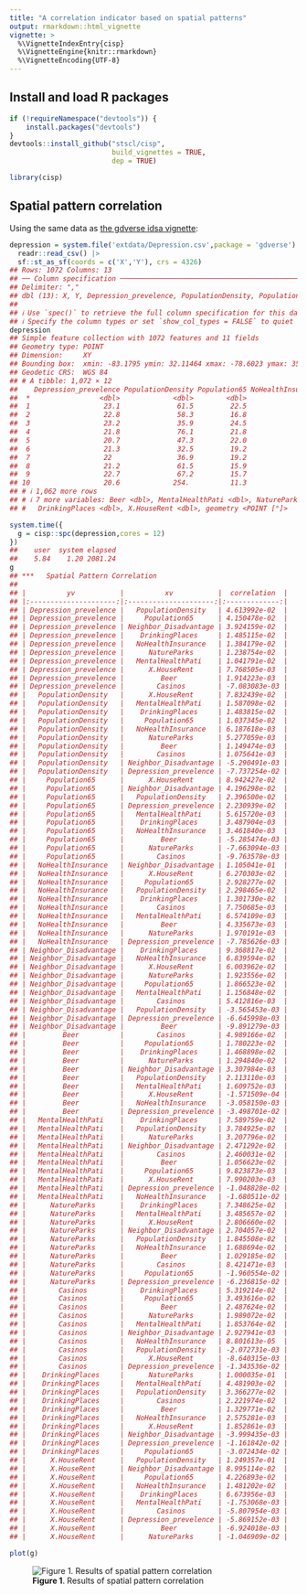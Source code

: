 ```yaml
---
title: "A correlation indicator based on spatial patterns"
output: rmarkdown::html_vignette
vignette: >
  %\VignetteIndexEntry{cisp}
  %\VignetteEngine{knitr::rmarkdown}
  %\VignetteEncoding{UTF-8}
---
```




## Install and load R packages

```r
if (!requireNamespace("devtools")) {
    install.packages("devtools")
}
devtools::install_github("stscl/cisp",
                         build_vignettes = TRUE,
                         dep = TRUE)
```

```r
library(cisp)
```

## Spatial pattern correlation

Using the same data as [the gdverse idsa vignette](https://stscl.github.io/gdverse/articles/idsa.html):


``` r
depression = system.file('extdata/Depression.csv',package = 'gdverse') |>
  readr::read_csv() |>
  sf::st_as_sf(coords = c('X','Y'), crs = 4326)
## Rows: 1072 Columns: 13
## ── Column specification ───────────────────────────────────────────────────────────────────────────
## Delimiter: ","
## dbl (13): X, Y, Depression_prevelence, PopulationDensity, Population65, NoHealthInsurance, Neig...
## 
## ℹ Use `spec()` to retrieve the full column specification for this data.
## ℹ Specify the column types or set `show_col_types = FALSE` to quiet this message.
depression
## Simple feature collection with 1072 features and 11 fields
## Geometry type: POINT
## Dimension:     XY
## Bounding box:  xmin: -83.1795 ymin: 32.11464 xmax: -78.6023 ymax: 35.17354
## Geodetic CRS:  WGS 84
## # A tibble: 1,072 × 12
##    Depression_prevelence PopulationDensity Population65 NoHealthInsurance Neighbor_Disadvantage
##  *                 <dbl>             <dbl>        <dbl>             <dbl>                 <dbl>
##  1                  23.1              61.5         22.5              7.98               -0.0525
##  2                  22.8              58.3         16.8             11.0                -0.254 
##  3                  23.2              35.9         24.5              9.31               -0.0540
##  4                  21.8              76.1         21.8             13.2                 0.0731
##  5                  20.7              47.3         22.0             11                   0.763 
##  6                  21.3              32.5         19.2             13.0                 0.422 
##  7                  22                36.9         19.2             10.8                 0.113 
##  8                  21.2              61.5         15.9              8.57               -0.154 
##  9                  22.7              67.2         15.7             17.8                -0.320 
## 10                  20.6             254.          11.3             12.7                 0.457 
## # ℹ 1,062 more rows
## # ℹ 7 more variables: Beer <dbl>, MentalHealthPati <dbl>, NatureParks <dbl>, Casinos <dbl>,
## #   DrinkingPlaces <dbl>, X.HouseRent <dbl>, geometry <POINT [°]>
```


``` r
system.time({
  g = cisp::spc(depression,cores = 12)
})
##    user  system elapsed 
##    5.84    1.20 2081.24
g
## ***   Spatial Pattern Correlation    
## 
## |          yv           |          xv           |  correlation  |
## |:---------------------:|:---------------------:|:-------------:|
## | Depression_prevelence |   PopulationDensity   | 4.613992e-02  |
## | Depression_prevelence |     Population65      | 4.150478e-02  |
## | Depression_prevelence | Neighbor_Disadvantage | 3.924159e-02  |
## | Depression_prevelence |    DrinkingPlaces     | 1.485115e-02  |
## | Depression_prevelence |   NoHealthInsurance   | 1.384179e-02  |
## | Depression_prevelence |      NatureParks      | 1.238754e-02  |
## | Depression_prevelence |   MentalHealthPati    | 1.041791e-02  |
## | Depression_prevelence |      X.HouseRent      | 7.768505e-03  |
## | Depression_prevelence |         Beer          | 1.914223e-03  |
## | Depression_prevelence |        Casinos        | -7.083083e-03 |
## |   PopulationDensity   |      X.HouseRent      | 7.832439e-02  |
## |   PopulationDensity   |   MentalHealthPati    | 1.587098e-02  |
## |   PopulationDensity   |    DrinkingPlaces     | 1.483815e-02  |
## |   PopulationDensity   |     Population65      | 1.037345e-02  |
## |   PopulationDensity   |   NoHealthInsurance   | 6.187618e-03  |
## |   PopulationDensity   |      NatureParks      | 5.277059e-03  |
## |   PopulationDensity   |         Beer          | 1.149474e-03  |
## |   PopulationDensity   |        Casinos        | 1.075641e-03  |
## |   PopulationDensity   | Neighbor_Disadvantage | -5.290491e-03 |
## |   PopulationDensity   | Depression_prevelence | -7.737254e-02 |
## |     Population65      |      X.HouseRent      | 8.942427e-02  |
## |     Population65      | Neighbor_Disadvantage | 4.196298e-02  |
## |     Population65      |   PopulationDensity   | 2.396500e-02  |
## |     Population65      | Depression_prevelence | 2.230939e-02  |
## |     Population65      |   MentalHealthPati    | 5.615720e-03  |
## |     Population65      |    DrinkingPlaces     | 3.487904e-03  |
## |     Population65      |   NoHealthInsurance   | 3.461840e-03  |
## |     Population65      |         Beer          | -5.285474e-03 |
## |     Population65      |      NatureParks      | -7.663094e-03 |
## |     Population65      |        Casinos        | -9.763578e-03 |
## |   NoHealthInsurance   | Neighbor_Disadvantage | 1.105041e-01  |
## |   NoHealthInsurance   |      X.HouseRent      | 6.270303e-02  |
## |   NoHealthInsurance   |     Population65      | 2.928277e-02  |
## |   NoHealthInsurance   |   PopulationDensity   | 2.298465e-02  |
## |   NoHealthInsurance   |    DrinkingPlaces     | 1.301730e-02  |
## |   NoHealthInsurance   |        Casinos        | 7.750685e-03  |
## |   NoHealthInsurance   |   MentalHealthPati    | 6.574109e-03  |
## |   NoHealthInsurance   |         Beer          | 4.335673e-03  |
## |   NoHealthInsurance   |      NatureParks      | 1.970191e-03  |
## |   NoHealthInsurance   | Depression_prevelence | -7.785626e-03 |
## | Neighbor_Disadvantage |    DrinkingPlaces     | 9.368817e-02  |
## | Neighbor_Disadvantage |   NoHealthInsurance   | 6.839594e-02  |
## | Neighbor_Disadvantage |      X.HouseRent      | 6.003962e-02  |
## | Neighbor_Disadvantage |      NatureParks      | 1.923556e-02  |
## | Neighbor_Disadvantage |     Population65      | 1.866523e-02  |
## | Neighbor_Disadvantage |   MentalHealthPati    | 1.156848e-02  |
## | Neighbor_Disadvantage |        Casinos        | 5.412816e-03  |
## | Neighbor_Disadvantage |   PopulationDensity   | -3.565453e-03 |
## | Neighbor_Disadvantage | Depression_prevelence | -6.645998e-03 |
## | Neighbor_Disadvantage |         Beer          | -9.891279e-03 |
## |         Beer          |        Casinos        | 4.989166e-02  |
## |         Beer          |     Population65      | 1.780223e-02  |
## |         Beer          |    DrinkingPlaces     | 1.468898e-02  |
## |         Beer          |      NatureParks      | 1.294840e-02  |
## |         Beer          | Neighbor_Disadvantage | 3.307984e-03  |
## |         Beer          |   PopulationDensity   | 2.113110e-03  |
## |         Beer          |   MentalHealthPati    | 1.609752e-03  |
## |         Beer          |      X.HouseRent      | -1.571509e-04 |
## |         Beer          |   NoHealthInsurance   | -3.058150e-03 |
## |         Beer          | Depression_prevelence | -3.498701e-02 |
## |   MentalHealthPati    |    DrinkingPlaces     | 7.589759e-02  |
## |   MentalHealthPati    |   PopulationDensity   | 3.784925e-02  |
## |   MentalHealthPati    |      NatureParks      | 3.207796e-02  |
## |   MentalHealthPati    | Neighbor_Disadvantage | 2.471292e-02  |
## |   MentalHealthPati    |        Casinos        | 2.460031e-02  |
## |   MentalHealthPati    |         Beer          | 1.056623e-02  |
## |   MentalHealthPati    |     Population65      | 9.823873e-03  |
## |   MentalHealthPati    |      X.HouseRent      | 7.990203e-03  |
## |   MentalHealthPati    | Depression_prevelence | -1.048828e-02 |
## |   MentalHealthPati    |   NoHealthInsurance   | -1.680511e-02 |
## |      NatureParks      |    DrinkingPlaces     | 7.348625e-02  |
## |      NatureParks      |   MentalHealthPati    | 3.485657e-02  |
## |      NatureParks      |      X.HouseRent      | 2.806660e-02  |
## |      NatureParks      | Neighbor_Disadvantage | 2.704057e-02  |
## |      NatureParks      |   PopulationDensity   | 1.845508e-02  |
## |      NatureParks      |   NoHealthInsurance   | 1.688694e-02  |
## |      NatureParks      |         Beer          | 1.029185e-02  |
## |      NatureParks      |        Casinos        | 8.421471e-03  |
## |      NatureParks      |     Population65      | -1.960554e-02 |
## |      NatureParks      | Depression_prevelence | -6.236815e-02 |
## |        Casinos        |    DrinkingPlaces     | 5.319214e-02  |
## |        Casinos        |     Population65      | 3.493616e-02  |
## |        Casinos        |         Beer          | 2.487624e-02  |
## |        Casinos        |      NatureParks      | 1.989072e-02  |
## |        Casinos        |   MentalHealthPati    | 1.853764e-02  |
## |        Casinos        | Neighbor_Disadvantage | 2.927941e-03  |
## |        Casinos        |   NoHealthInsurance   | 8.801613e-05  |
## |        Casinos        |   PopulationDensity   | -2.072731e-03 |
## |        Casinos        |      X.HouseRent      | -8.640315e-03 |
## |        Casinos        | Depression_prevelence | -1.343536e-02 |
## |    DrinkingPlaces     |      NatureParks      | 1.000035e-01  |
## |    DrinkingPlaces     |   MentalHealthPati    | 4.481903e-02  |
## |    DrinkingPlaces     |   PopulationDensity   | 3.366277e-02  |
## |    DrinkingPlaces     |        Casinos        | 2.221974e-02  |
## |    DrinkingPlaces     |         Beer          | 1.329771e-02  |
## |    DrinkingPlaces     |   NoHealthInsurance   | 2.575281e-03  |
## |    DrinkingPlaces     |      X.HouseRent      | 1.852861e-03  |
## |    DrinkingPlaces     | Neighbor_Disadvantage | -3.999435e-03 |
## |    DrinkingPlaces     | Depression_prevelence | -1.161842e-02 |
## |    DrinkingPlaces     |     Population65      | -3.072434e-02 |
## |      X.HouseRent      |   PopulationDensity   | 1.249357e-01  |
## |      X.HouseRent      | Neighbor_Disadvantage | 8.995114e-02  |
## |      X.HouseRent      |     Population65      | 4.226893e-02  |
## |      X.HouseRent      |   NoHealthInsurance   | 1.481202e-02  |
## |      X.HouseRent      |    DrinkingPlaces     | 6.673956e-03  |
## |      X.HouseRent      |   MentalHealthPati    | -1.753068e-03 |
## |      X.HouseRent      |        Casinos        | -5.807954e-03 |
## |      X.HouseRent      | Depression_prevelence | -5.869152e-03 |
## |      X.HouseRent      |         Beer          | -6.924018e-03 |
## |      X.HouseRent      |      NatureParks      | -1.046909e-02 |
```

```r
plot(g)
```

![**Figure 1**. Results of spatial pattern correlation](../man/figures/cisp/plot_g-1.png)
